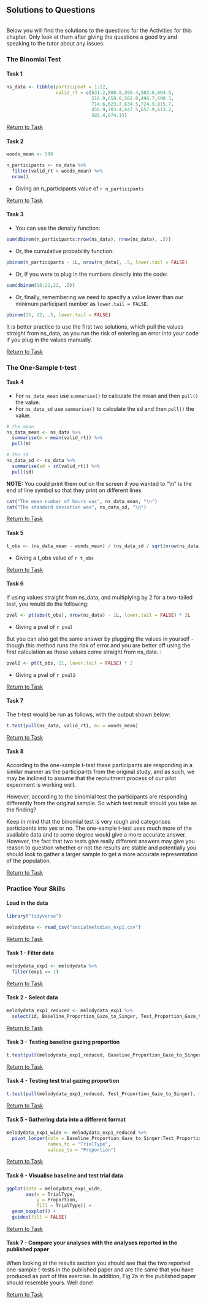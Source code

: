 ## Solutions to Questions

```r

```

Below you will find the solutions to the questions for the Activities for this chapter. Only look at them after giving the questions a good try and speaking to the tutor about any issues.

### The Binomial Test

#### Task 1
```r
ns_data <- tibble(participant = 1:22,
                  valid_rt = c(631.2,800.8,595.4,502.6,604.5,
                               516.9,658.0,502.0,496.7,600.3,
                               714.6,623.7,634.5,724.9,815.7,
                               456.9,703.4,647.5,657.9,613.2,
                               585.4,674.1))
```

[Return to Task](#Ch6PreClassQueT1)

#### Task 2
```r
woods_mean <- 590

n_participants <- ns_data %>%
  filter(valid_rt > woods_mean) %>%
  nrow()
```

* Giving an n_participants value of `r n_participants`

[Return to Task](#Ch6PreClassQueT2)

#### Task 3

* You can use the density function:
```r
sum(dbinom(n_participants:nrow(ns_data), nrow(ns_data), .5))
```

* Or, the cumulative probability function:
```r
pbinom(n_participants - 1L, nrow(ns_data), .5, lower.tail = FALSE)
```

* Or, If you were to plug in the numbers directly into the code:
```r
sum(dbinom(16:22,22, .5))
```

* Or, finally, remembering we need to specify a value lower than our minimum participant number as `lower.tail = FALSE`.
```r
pbinom(15, 22, .5, lower.tail = FALSE)
```

It is better practice to use the first two solutions, which pull the values straight from ns_data, as you run the risk of entering an error into your code if you plug in the values manually.

[Return to Task](#Ch6PreClassQueT3)

### The One-Sample t-test

#### Task 4

* For `ns_data_mean` use `summarise()` to calculate the mean and then `pull()` the value.
* For `ns_data_sd` use `summarise()` to calculate the sd and then `pull()` the value.
```r
# the mean
ns_data_mean <- ns_data %>%
  summarise(m = mean(valid_rt)) %>%
  pull(m)  

# the sd
ns_data_sd <- ns_data %>%
  summarise(sd = sd(valid_rt)) %>%
  pull(sd)
```

**NOTE:** You could print them out on the screen if you wanted to "\\n" is the end of line symbol so that they print on different lines

```r
cat("The mean number of hours was", ns_data_mean, "\n")
cat("The standard deviation was", ns_data_sd, "\n")
```

[Return to Task](#Ch6PreClassQueT4)

#### Task 5
```r
t_obs <- (ns_data_mean - woods_mean) / (ns_data_sd / sqrt(nrow(ns_data)))
```

* Giving a t_obs value of `r t_obs`

[Return to Task](#Ch6PreClassQueT5)

#### Task 6

If using values straight from ns_data, and multiplying by 2 for a two-tailed test, you would do the following:
```r
pval <- pt(abs(t_obs), nrow(ns_data) - 1L, lower.tail = FALSE) * 2L
```

* Giving a pval of `r pval`

But you can also get the same answer by plugging the values in yourself - though this method runs the risk of error and you are better off using the first calculation as those values come straight from ns_data. :
```r
pval2 <- pt(t_obs, 21, lower.tail = FALSE) * 2
```

* Giving a pval of `r pval2`

[Return to Task](#Ch6PreClassQueT6)

#### Task 7

The t-test would be run as follows, with the output shown below:

```r
t.test(pull(ns_data, valid_rt), mu = woods_mean)
```

[Return to Task](#Ch6PreClassQueT7)

#### Task 8

According to the one-sample t-test these participants are responding in a similar manner as the participants from the original study, and as such, we may be inclined to assume that the recruitment process of our pilot experiment is working well.

However, according to the binomial test the participants are responding differently from the original sample. So which test result should you take as the finding? 

Keep in mind that the binomial test is very rough and categorises participants into yes or no. The one-sample t-test uses much more of the available data and to some degree would give a more accurate answer. However, the fact that two tests give really different answers may give you reason to question whether or not the results are stable and potentially you should look to gather a larger sample to get a more accurate representation of the population.

[Return to Task](#Ch6PreClassQueT8)


### Practice Your Skills

#### Load in the data

```r
library("tidyverse")

melodydata <- read_csv("socialmelodies_exp1.csv")
```

[Return to Task](#Ch5PracticeSkillsT0)

#### Task 1 - Filter data

```r
melodydata_exp1 <- melodydata %>%
  filter(exp1 == 1)
```

[Return to Task](#Ch5PracticeSkillsT1)

#### Task 2 - Select data

```r
melodydata_exp1_reduced <- melodydata_exp1 %>%
  select(id, Baseline_Proportion_Gaze_to_Singer, Test_Proportion_Gaze_to_Singer)
```

[Return to Task](#Ch5PracticeSkillsT2)

#### Task 3 - Testing baseline gazing proportion

```r
t.test(pull(melodydata_exp1_reduced, Baseline_Proportion_Gaze_to_Singer), mu = 0.5)
```

[Return to Task](#Ch5PracticeSkillsT3)

#### Task 4 - Testing test trial gazing proportion

```r
t.test(pull(melodydata_exp1_reduced, Test_Proportion_Gaze_to_Singer), mu = 0.5)
```

[Return to Task](#Ch5PracticeSkillsT4)

#### Task 5 - Gathering data into a different format

```r
melodydata_exp1_wide <- melodydata_exp1_reduced %>% 
  pivot_longer(cols = Baseline_Proportion_Gaze_to_Singer:Test_Proportion_Gaze_to_Singer,
               names_to = "TrialType",
               values_to = "Proportion")
```

[Return to Task](#Ch5PracticeSkillsT5)

#### Task 6 - Visualise baseline and test trial data


```r
ggplot(data = melodydata_exp1_wide, 
       aes(x = TrialType, 
           y = Proportion, 
           fill = TrialType)) + 
  geom_boxplot() +
  guides(fill = FALSE)
```

[Return to Task](#Ch5PracticeSkillsT6)

#### Task 7 - Compare your analyses with the analyses reported in the published paper

When looking at the results section you should see that the two reported one-sample t-tests in the published paper and are the same that you have produced as part of this exercise. In addition, Fig 2a in the published paper should resemble yours. Well done!

[Return to Task](#Ch5PracticeSkillsT7)

